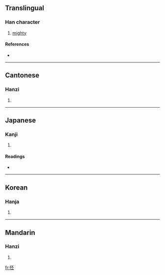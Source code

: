 ==Translingual==

===Han character===
{{Han char|rn=9|rad=人|as=05|sn=7|four=2121<sub>9</sub>|canj=人一火一 (OMFM), X人一火一 (XOMFM)}}

# [[mighty]]

====References====
* {{Han ref|kx=0097.130|dkj=00487|dj=0206.010|hdz=10131.010|uh=4F3E|ud=20286|bh=CA60|bd=51808}}

----

==Cantonese==

===Hanzi===
{{yue-hanzi|jyut=|y=pei1}}

# {{defn|Cantonese|sort=人05}}

----

==Japanese==

===Kanji===
{{ja-kanji|grade=|rs=人05}}

# {{defn|Japanese|sort=人05}}

====Readings====
* {{ja-readings|on=[[ひ]] (hi), [[び]] (bi), [[はい]] (hai), [[へ]] (he)|kun=[[おおいさま]] (ooisama)}}

----

==Korean==

===Hanja===
{{ko-hanja|hangeul=비|rv=bi|mr=pi}}

# {{defn|Korean|sort=人05}}

----

==Mandarin==

===Hanzi===
{{cmn-hanzi|pin=[[pī]] ([[pi1]]), [[shì]] ([[shi4]])|wg=p'i<sup>1</sup>, shih<sup>4</sup>}}

# {{defn|Mandarin|sort=人05}}

[[fr:伾]]